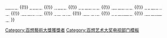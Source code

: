 {{navbox
|name   =百想藝術大獎電視部門女新人演技獎
|title  = [[百想藝術大獎|<span style="color: white ">百想藝術大獎</span>]]電視部門女子新人獎
|bodyclass = hlist
|titlestyle = background: #2A0066; color:white;
|groupstyle = background: #2A0066; color:white;

|group1 = 1970年代
|list1 = 
* 1974 [[李孝春]]、[[金姈愛]]
* 1975 -
* 1976 {{link-ko|吴美燕|오미연}}
* 1977 [[高斗心]]
* 1978 [[金甫娟]]
* 1979 金允美

|group2 = 1980年代
|list2 =
* 1980 [[鄭愛利]]
* 1981 [[鄭愛利]]、[[李鏡珍]]
* 1982 [[李惠淑]]、{{link-ko|權祺善|권기선}}
* 1983 [[鮮于銀淑]]
* 1984 [[姜受延]]
* 1985 [[崔明吉 (藝人)|崔明吉]]
* 1986 {{link-ko|許允禎|허윤정 (배우)}}、崔善娥
* 1987 [[金喜愛]]、{{lk|韓愛敬|한애경}}
* 1988 {{link-ko|朴順愛|박순애}}
* 1989 [[尹宥善]]

|group3 = 1990年代
|list3 =
* 1990 [[蔡時那]]
* 1991 [[吳娟受]]、[[張瑞希]]
* 1992 [[高賢廷]]、{{lk|李珍牙|이진아 (배우)}}
* 1993 [[柳好貞]]、權素靜
* 1994 [[沈銀河]]、[[金正蘭]]
* 1995 [[申恩慶]]、金善敏
* 1996 [[金喜善]]
* 1997 [[李惠英 (1971年)|李惠英]]
* 1998 [[金志映 (1974年)|金志映]]
* 1999 [[明世彬]]

|group4 = 2000年代
|list4 =
* 2000 [[蔡琳]]
* 2001 [[河智苑]]
* 2002 [[孔曉振]]
* 2003 [[張娜拉]]
* 2004 [[韓智慧]]
* 2005 [[李多海]]
* 2006 [[李英雅]]
* 2007 [[高雅羅]]
* 2008 [[李智雅]]
* 2009 [[潤娥]]

|group5 = 2010年代
|list5 =
* 2010 [[黄正音]]
* 2011 [[劉寅娜]]
* 2012 [[Uie]]
* 2013 [[鄭恩地]]
* 2014 [[白珍熙]]
* 2015 [[高我星]]
* 2016 [[金高銀]]
* 2017 [[李世榮]]
* 2018 [[許律]]
* 2019 [[金惠奫]]

|group6 = 2020年代
|list6 =
* 2020 [[金多美]]
* 2021 [[朴柱炫]]
* 2022 [[金慧峻]]

|belowstyle = background: #2A0066
|below =  <span style="font-size:smaller;">[[Template:百想藝術大獎電視部門大獎|<span style="color:#FFFFFF">大獎</span>]] {{!}} [[Template:百想藝術大獎電視部門作品獎|<span style="color:#FFFFFF">作品獎</span>]] {{!}} [[Template:百想藝術大獎電視部門導演獎|<span style="color:#FFFFFF">導演獎</span>]] {{!}} [[Template:百想藝術大獎電視部門劇本獎|<span style="color:#FFFFFF">劇本獎</span>]] {{!}} [[Template:百想藝術大獎電視部門最佳演技男演員|<span style="color:#FFFFFF">男子演技獎</span>]] {{!}} [[Template:百想藝術大獎電視部門最佳演技女演員|<span style="color:#FFFFFF">女子演技獎</span>]] {{!}} [[Template:百想藝術大獎電視部門男綜藝獎|<span style="color:#FFFFFF">男子綜藝獎</span>]] {{!}} [[Template:百想藝術大獎電視部門女綜藝獎|<span style="color:#FFFFFF">女子綜藝獎</span>]] {{!}} [[Template:百想藝術大獎電視部門男配角獎|<span style="color:#FFFFFF">男配角獎</span>]] {{!}} [[Template:百想藝術大獎電視部門女配角獎|<span style="color:#FFFFFF">女配角獎</span>]] {{!}} [[Template:百想藝術大獎電視部門男新人演技獎|<span style="color:#FFFFFF">男子新人獎</span>]] {{!}} [[Template:百想藝術大獎電視部門女新人演技獎|<span style="color:#FFFFFF">女子新人獎</span>]] </span>
}}<includeonly>[[Category:百想藝術大獎獲獎者]]</includeonly><noinclude>
[[Category:百想艺术大奖电视部门模板‎]]
</noinclude>